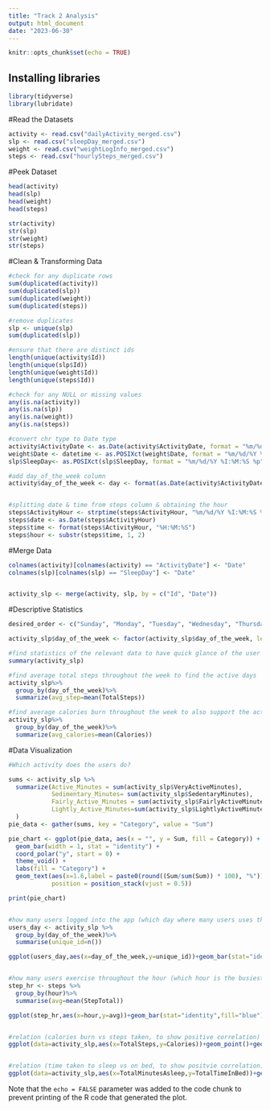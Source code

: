 ---
title: "Track 2 Analysis"
output: html_document
date: "2023-06-30"
---

```{r setup, include=FALSE}
knitr::opts_chunk$set(echo = TRUE)
```

## Installing libraries

```{r cars}
library(tidyverse)
library(lubridate)
```

#Read the Datasets
```{r}

activity <- read.csv("dailyActivity_merged.csv")
slp <- read.csv("sleepDay_merged.csv")
weight <- read.csv("weightLogInfo_merged.csv")
steps <- read.csv("hourlySteps_merged.csv")

```

#Peek Dataset
```{r}
head(activity)
head(slp)
head(weight)
head(steps)

str(activity)
str(slp)
str(weight)
str(steps)
```

#Clean & Transforming Data
```{r}

#check for any duplicate rows
sum(duplicated(activity))
sum(duplicated(slp))
sum(duplicated(weight))
sum(duplicated(steps))

#remove duplicates
slp <- unique(slp)
sum(duplicated(slp))

#ensure that there are distinct ids
length(unique(activity$Id))
length(unique(slp$Id))
length(unique(weight$Id))
length(unique(steps$Id))

#check for any NULL or missing values
any(is.na(activity))
any(is.na(slp))
any(is.na(weight))
any(is.na(steps))

#convert chr type to Date type
activity$ActivityDate <- as.Date(activity$ActivityDate, format = "%m/%d/%Y")
weight$Date <- datetime <- as.POSIXct(weight$Date, format = "%m/%d/%Y %H:%M")
slp$SleepDay<- as.POSIXct(slp$SleepDay, format = "%m/%d/%Y %I:%M:%S %p")

#add day_of_the_week column
activity$day_of_the_week <- day <- format(as.Date(activity$ActivityDate), "%A")


#splitting date & time from steps column & obtaining the hour
steps$ActivityHour <- strptime(steps$ActivityHour, "%m/%d/%Y %I:%M:%S %p")
steps$date <- as.Date(steps$ActivityHour)
steps$time <- format(steps$ActivityHour, "%H:%M:%S")
steps$hour <- substr(steps$time, 1, 2)
```

#Merge Data
```{r}

colnames(activity)[colnames(activity) == "ActivityDate"] <- "Date"
colnames(slp)[colnames(slp) == "SleepDay"] <- "Date"


activity_slp <- merge(activity, slp, by = c("Id", "Date"))

```

#Descriptive Statistics
```{r}

desired_order <- c("Sunday", "Monday", "Tuesday", "Wednesday", "Thursday", "Friday", "Saturday")

activity_slp$day_of_the_week <- factor(activity_slp$day_of_the_week, levels = desired_order)

#find statistics of the relevant data to have quick glance of the user statistics
summary(activity_slp)

#find average total steps throughout the week to find the active days
activity_slp%>%
  group_by(day_of_the_week)%>%
  summarize(avg_step=mean(TotalSteps))

#find average calories burn throughout the week to also support the active days?
activity_slp%>%
  group_by(day_of_the_week)%>%
  summarize(avg_calories=mean(Calories))

```

#Data Visualization
```{r}

#Which activity does the users do?

sums <- activity_slp %>%
  summarize(Active_Minutes = sum(activity_slp$VeryActiveMinutes),
            Sedimentary_Minutes= sum(activity_slp$SedentaryMinutes),
            Fairly_Active_Minutes = sum(activity_slp$FairlyActiveMinutes),
            Lightly_Active_Minutes=sum(activity_slp$LightlyActiveMinutes)
  )
pie_data <- gather(sums, key = "Category", value = "Sum")

pie_chart <- ggplot(pie_data, aes(x = "", y = Sum, fill = Category)) +
  geom_bar(width = 1, stat = "identity") +
  coord_polar("y", start = 0) +
  theme_void() +
  labs(fill = "Category") +
  geom_text(aes(x=1.6,label = paste0(round((Sum/sum(Sum)) * 100), "%")), 
            position = position_stack(vjust = 0.5))

print(pie_chart)


#how many users logged into the app (which day where many users uses the app?)
users_day <- activity_slp %>%
  group_by(day_of_the_week)%>%
  summarise(unique_id=n())

ggplot(users_day,aes(x=day_of_the_week,y=unique_id))+geom_bar(stat="identity",fill="red")+geom_text(aes(label = unique_id), vjust = -0.5)+xlab("Day of the week")+ylab("Number of users")+ggtitle("Users count throughout the week")


#how many users exercise throughout the hour (which hour is the busiest)
step_hr <- steps %>%
  group_by(hour)%>%
  summarise(avg=mean(StepTotal))

ggplot(step_hr,aes(x=hour,y=avg))+geom_bar(stat="identity",fill="blue")+xlab("Hour of the day")+ylab("Step Count")+ggtitle("Average step count throughout the hour")


#relation (calories burn vs steps taken, to show positive correlation)
ggplot(data=activity_slp,aes(x=TotalSteps,y=Calories))+geom_point()+geom_smooth(method="lm")


#relation (time taken to sleep vs on bed, to show positvie correlation)
ggplot(data=activity_slp,aes(x=TotalMinutesAsleep,y=TotalTimeInBed))+geom_point()+geom_smooth(method="lm")


```




Note that the `echo = FALSE` parameter was added to the code chunk to prevent printing of the R code that generated the plot.
